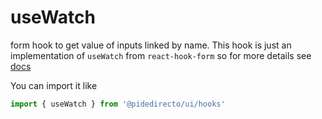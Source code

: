 

<Meta title="hooks/useForm" />

# useWatch

form hook to get value of inputs linked by name.
This hook is just an implementation of `useWatch` from `react-hook-form` so for more details see [docs](https://react-hook-form.com/docs/usewatch)

You can import it like
```ts
import { useWatch } from '@pidedirecto/ui/hooks'
```
